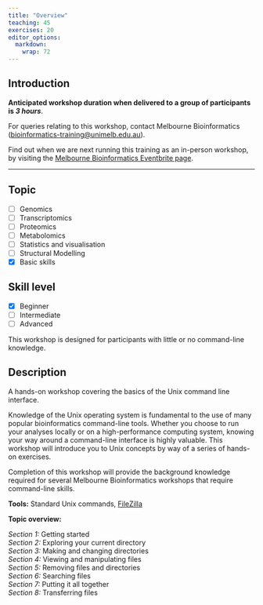 ```yaml
---
title: "Overview"
teaching: 45
exercises: 20
editor_options: 
  markdown: 
    wrap: 72
---
```



## Introduction

**Anticipated workshop duration when delivered to a group of participants is *3 hours***.

For queries relating to this workshop, contact Melbourne Bioinformatics ([bioinformatics-training\@unimelb.edu.au](mailto:bioinformatics-training@unimelb.edu.au)).

Find out when we are next running this training as an in-person workshop, by visiting the [Melbourne Bioinformatics Eventbrite page](https://www.eventbrite.com.au/o/melbourne-bioinformatics-xxxxxx).

------------------------------------------------------------------------

## Topic

-   [ ] Genomics
-   [ ] Transcriptomics
-   [ ] Proteomics
-   [ ] Metabolomics
-   [ ] Statistics and visualisation
-   [ ] Structural Modelling
-   [x] Basic skills

## Skill level

-   [x] Beginner
-   [ ] Intermediate
-   [ ] Advanced

This workshop is designed for participants with little or no command-line knowledge.

## Description

A hands-on workshop covering the basics of the Unix command line interface.

Knowledge of the Unix operating system is fundamental to the use of many popular bioinformatics command-line tools. Whether you choose to run your analyses locally or on a high-performance computing system, knowing your way around a command-line interface is highly valuable. This workshop will introduce you to Unix concepts by way of a series of hands-on exercises.

Completion of this workshop will provide the background knowledge required for several Melbourne Bioinformatics workshops that require command-line skills.

**Tools:** Standard Unix commands, [FileZilla](https://filezilla-project.org/)

**Topic overview:**

*Section 1:* Getting started\
*Section 2:* Exploring your current directory\
*Section 3:* Making and changing directories\
*Section 4:* Viewing and manipulating files\
*Section 5:* Removing files and directories\
*Section 6:* Searching files\
*Section 7:* Putting it all together\
*Section 8:* Transferring files
